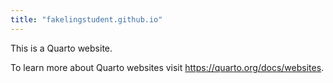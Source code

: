 ```yaml
---
title: "fakelingstudent.github.io"
---
```


This is a Quarto website.

To learn more about Quarto websites visit <https://quarto.org/docs/websites>.
